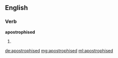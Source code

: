 ==English==

===Verb===
'''apostrophised'''

# {{past of|[[apostrophise]]}}

[[de:apostrophised]]
[[mg:apostrophised]]
[[ml:apostrophised]]